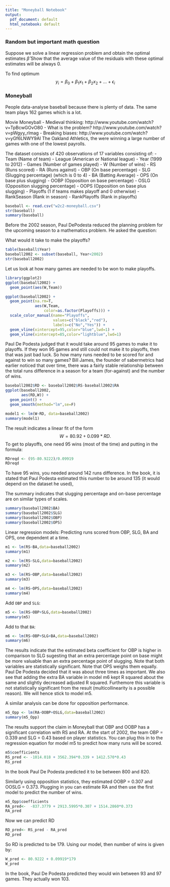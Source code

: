 ```yaml
---
title: "Moneyball Notebook"
output:
  pdf_document: default
  html_notebook: default 
---
```


### Random but important math question

Suppose we solve a linear regression problem and obtain the optimal estimates $\hat{\beta}$
Show that the average value of the residuals with these optimal estimates will be always 0.

To find optimum 
$$
y_i = \beta_0 + \beta_1 x_1 + \beta_2 x_2 + ... + \epsilon_i
$$





### Moneyball

People data-analyse baseball because there is plenty of data. The same team plays 162 games which is a lot.

Movie Moneyball
- Medieval thinking: http://www.youtube.com/watch?v=TpBcwGOvO80
- What is the problem? http://www.youtube.com/watch?v=pWgyy_rlmag
- Breaking biases: http://www.youtube.com/watch?v=yGf6LNWY9AI
The Oakland Athletics, the were winning a large number of games with one of the lowest payrolls.

The dataset consists of 420 observations of 17 variables consisting of:
- Team (Name of team)
- League (American or National league)
- Year (1999 to 2012)
- Games (Number of games played)
- W (Number of wins)
- RS (Runs scored)
- RA (Runs against)
- OBP (On base percentage)
- SLG (Slugging percentage) (which is 0 to 4)
- BA (Batting Average)
- OPS (On base plus slugging)
- OOBP (Opposition on base percentage)
- OSLG (Opposition slugging percentage)
- OOPS (Opposition on base plus slugging)
- Playoffs (1 if teams makes playoff and 0 otherwise)
- RankSeason (Rank in season)
- RankPlayoffs (Rank in playoffs) 

```r
baseball <- read.csv("w2c2-moneyball.csv")
str(baseball)
summary(baseball)
```
Before the 2002 season, Paul DePodesta reduced the planning problem for the upcoming season to a mathematics problem. 
He asked the question: 

What would it take to make the playoffs?
```r
table(baseball$Year)
baseball2002 <- subset(baseball, Year<2002)
str(baseball2002)
```

Let us look at how many games are needed to be won to make playoffs.

```r
library(ggplot2)
ggplot(baseball2002) + 
  geom_point(aes(W,Team))

ggplot(baseball2002) + 
  geom_point(na.rm=T, 
             aes(W,Team,
                 color=as.factor(Playoffs))) +
  scale_color_manual(name="Playoffs",
                     values=c("black","red"),
                     labels=c("No","Yes")) +
  geom_vline(xintercept=95,color="blue",lwd=1) +
  geom_vline(xintercept=85,color="lightblue",lwd=1) 
```
Paul De Podesta judged that it would take around 95 games to make it to playoffs. If they won 95 games and still could not make it to playoffs, then that was just bad luck. So how many runs needed to be scored for and against to win so many games? Bill James, the founder of sabermetrics had earlier noticed that over time, there was a fairly stable relationship between the total runs difference in a season for a team (for-against) and the number of wins.
```r
baseball2002$RD <- baseball2002$RS-baseball2002$RA
ggplot(baseball2002,
       aes(RD,W)) +
  geom_point() +
  geom_smooth(method="lm",se=F)

model1 <- lm(W~RD, data=baseball2002)
summary(model1)
```
The result indicates a linear fit of the form $$W = 80.92 + 0.099*RD.$$ 
To get to playoffs, one need 95 wins (most of the time) and putting in the formula:
```r
RDreqd <- (95-80.9222)/0.09919
RDreqd
```
To have 95 wins, you needed around 142 runs difference. In the book, it is stated that Paul Podesta estimated this number to be around 135 (it would depend on the dataset he used),

The summary indicates that slugging percentage and on-base percentage are on similar types of scales.
```r
summary(baseball2002$BA)
summary(baseball2002$SLG)
summary(baseball2002$OBP)
summary(baseball2002$OPS)
```
Linear regression models: Predicting runs scored from OBP, SLG, BA and OPS, one dependent at a time.

```r
m1 <- lm(RS~BA,data=baseball2002)
summary(m1)
```

```r
m2 <- lm(RS~SLG,data=baseball2002)
summary(m2)
```

```r
m3 <- lm(RS~OBP,data=baseball2002)
summary(m3)
```

```r
m4 <- lm(RS~OPS,data=baseball2002)
summary(m4)
```
Add `OBP` and `SLG`:
```r

m5 <- lm(RS~OBP+SLG,data=baseball2002)
summary(m5)
```
Add to that `BA`:
```r
m6 <- lm(RS~OBP+SLG+BA,data=baseball2002)
summary(m6)
```
The results indicate that the estimated beta coefficient for OBP is higher in comparison to SLG sugesting that an extra percentage point on base might be more valuable than an extra percentage point of slugging. Note that both variables are statistically significant. Note that OPS weighs them equally. Paul De Podesta decided that it was about three times as important. We also see that adding the extra BA variable in model m6 kept R squared about the same and slightly decreased adjusted R squared. Furthemore this variable is not statistically significant from the result (multicollinearity is a possible reason). We will hence stick to model m5.

A similar analysis can be done for opposition performance.
```r
m5_Opp <- lm(RA~OOBP+OSLG,data=baseball2002)
summary(m5_Opp)
```

The results support the claim in Moneyball that OBP and OOBP has a significant correlation with RS and RA. 
At the start of 2002, the team OBP = 0.339 and SLG = 0.43 based on player statistics. You can plug this in to the regression equation for model m5 to predict how many runs will be scored.
```r
m5$coefficients
RS_pred <- -1014.018 + 3562.394*0.339 + 1412.570*0.43
RS_pred
```

In the book Paul De Podesta predicted it to be between 800 and 820. 

Similarly using opposition statistics, they estimated OOBP = 0.307 and OOSLG = 0.373.
Plugging in you can estimate RA and then use the first model to predict the number of wins. 
```r
m5_Opp$coefficients
RA_pred<-  -837.3779 + 2913.5995*0.307 + 1514.2860*0.373 
RA_pred
```
Now we can predict RD
```r
RD_pred<- RS_pred - RA_pred
RD_pred
```
 
So RD is predicted to be 179. Using our model, then number of wins is given by:
```r
W_pred <- 80.9222 + 0.09919*179
W_pred
``` 

In the book, Paul De Podesta predicted they would win between 93 and 97 games.  They actually won 103.

